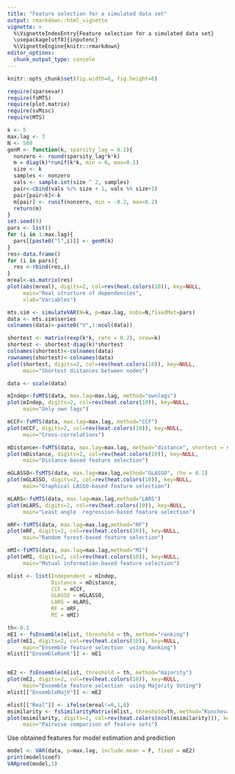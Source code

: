 ---
title: "Feature selection for a simulated data set"
output: rmarkdown::html_vignette
vignette: >
  %\VignetteIndexEntry{Feature selection for a simulated data set}
  \usepackage[utf8]{inputenc}
  %\VignetteEngine{knitr::rmarkdown}
editor_options: 
  chunk_output_type: console
---
```{r global_options, include=FALSE}
knitr::opts_chunk$set(fig.width=6, fig.height=6)
```
```{r load_libraries, warning=FALSE, message=FALSE}
require(sparsevar)
require(fsMTS)
require(plot.matrix)
require(svMisc)
require(MTS)
```

```{r generate_structures}
k <- 5
max.lag <- 3
N <- 500
genM <- function(k, sparsity_lag = 0.2){
  nonzero <- round(sparsity_lag*k*k)
  m = diag(k)*runif(k*k, min = 0, max=0.1)
  size <- k
  samples <- nonzero
  vals <- sample.int(size ^ 2, samples)
  pair<-cbind(vals %/% size + 1, vals %% size+1)
  pair[pair>k]<-k
  m[pair] <- runif(nonzero, min = -0.2, max=0.2)
  return(m)
}
set.seed(9)
pars <- list()
for (i in 1:max.lag){
  pars[[paste0("l",i)]] <- genM(k) 
}
res<-data.frame()
for (i in pars){
  res <-rbind(res,i)
}
mreal<-as.matrix(res)
plot(abs(mreal), digits=2, col=rev(heat.colors(10)), key=NULL, 
     main="Real structure of dependencies",
     xlab="Variables")
```

```{r generate_MTS}
mts.sim <- simulateVAR(N=k, p=max.lag, nobs=N,fixedMat=pars)
data <- mts.sim$series
colnames(data)<-paste0("V",1:ncol(data))
```

```{r generate_distances}
shortest <- matrix(rexp(k*k, rate = 0.2), nrow=k)
shortest <- shortest-diag(k)*shortest
colnames(shortest)<-colnames(data)
rownames(shortest)<-colnames(data)
plot(shortest, digits=2, col=rev(heat.colors(10)), key=NULL, 
     main="Shortest distances between nodes")

data <- scale(data)
```

```{r fsOwnlags}
mIndep<-fsMTS(data, max.lag=max.lag, method="ownlags")
plot(mIndep, digits=2, col=rev(heat.colors(10)), key=NULL, 
     main="Only own lags")
```

```{r fsCCF}
mCCF<-fsMTS(data, max.lag=max.lag, method="CCF")
plot(mCCF, digits=2, col=rev(heat.colors(10)), key=NULL, 
     main="Cross-correlations")
```

```{r fsDistance}
mDistance<-fsMTS(data, max.lag=max.lag, method="distance", shortest = shortest, step = 1)
plot(mDistance, digits=2, col=rev(heat.colors(10)), key=NULL, 
     main="Distance-based feature selection")
```

```{r fsGLASSO}
mGLASSO<-fsMTS(data, max.lag=max.lag,method="GLASSO", rho = 0.1)
plot(mGLASSO, digits=2, col=rev(heat.colors(10)), key=NULL, 
     main="Graphical LASSO-based feature selection")
```

```{r fsLARS}
mLARS<-fsMTS(data, max.lag=max.lag,method="LARS")
plot(mLARS, digits=2, col=rev(heat.colors(10)), key=NULL, 
     main="Least angle  regression-based feature selection")
```

```{r fsRF}
mRF<-fsMTS(data, max.lag=max.lag,method="RF")
plot(mRF, digits=2, col=rev(heat.colors(10)), key=NULL, 
     main="Random forest-based feature selection")
```

```{r fsMI}
mMI<-fsMTS(data, max.lag=max.lag,method="MI")
plot(mMI, digits=2, col=rev(heat.colors(10)), key=NULL, 
     main="Mutual information-based feature selection")
```

```{r fsEnsemble}
mlist <- list(Independent = mIndep,
              Distance = mDistance,
              CCF = mCCF,
              GLASSO = mGLASSO,
              LARS = mLARS,
              RF = mRF,
              MI = mMI)

th<-0.1
mE1 <- fsEnsemble(mlist, threshold = th, method="ranking")
plot(mE1, digits=2, col=rev(heat.colors(10)), key=NULL, 
     main="Ensemble feature selection  using Ranking")
mlist[["EnsembleRank"]] <- mE1


mE2 <- fsEnsemble(mlist, threshold = th, method="majority")
plot(mE2, digits=2, col=rev(heat.colors(10)), key=NULL, 
     main="Ensemble feature selection  using Majority Voting")
mlist[["EnsembleMajV"]] <- mE2
```

```{r comparison, fig.width=9, fig.height=9}
mlist[["Real"]] <- ifelse(mreal!=0,1,0)
msimilarity <- fsSimilarityMatrix(mlist, threshold=th, method="Kuncheva")
plot(msimilarity, digits=2, col=rev(heat.colors(ncol(msimilarity))), key=NULL,
     main="Pairwise comparison of feature sets")
```


Use obtained features for model estimation and prediction
```{r predict}
model <- VAR(data, p=max.lag, include.mean = F, fixed = mE2)
print(model$coef)
VARpred(model,1)
```

